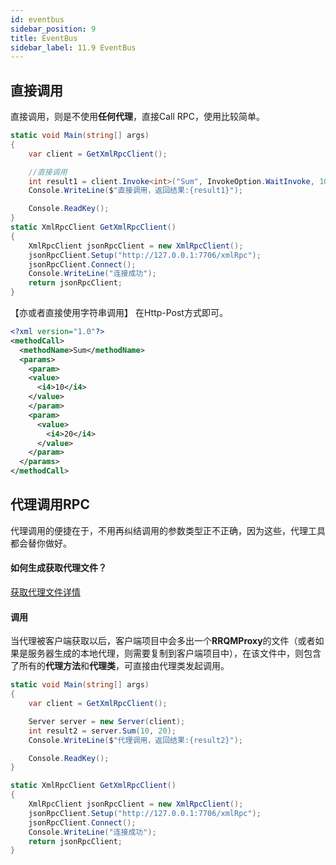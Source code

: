 ```yaml
---
id: eventbus
sidebar_position: 9
title: EventBus
sidebar_label: 11.9 EventBus
---
```



## 直接调用

直接调用，则是不使用**任何代理**，直接Call RPC，使用比较简单。

```csharp
static void Main(string[] args)
{
    var client = GetXmlRpcClient();

    //直接调用
    int result1 = client.Invoke<int>("Sum", InvokeOption.WaitInvoke, 10, 20);
    Console.WriteLine($"直接调用，返回结果:{result1}");

    Console.ReadKey();
}
static XmlRpcClient GetXmlRpcClient()
{
    XmlRpcClient jsonRpcClient = new XmlRpcClient();
    jsonRpcClient.Setup("http://127.0.0.1:7706/xmlRpc");
    jsonRpcClient.Connect();
    Console.WriteLine("连接成功");
    return jsonRpcClient;
}
```

【亦或者直接使用字符串调用】
在Http-Post方式即可。

```xml
<?xml version="1.0"?>
<methodCall>
  <methodName>Sum</methodName>
  <params>
    <param>
    <value>
      <i4>10</i4>
    </value>
    </param>
    <param>
      <value>
        <i4>20</i4>
      </value>
    </param>
  </params>
</methodCall>
```

<a name="rrWhi"></a>

## 代理调用RPC

代理调用的便捷在于，不用再纠结调用的参数类型正不正确，因为这些，代理工具都会替你做好。 <a name="AbsXl"></a>

#### 如何生成获取代理文件？

[获取代理文件详情](https://www.yuque.com/eo2w71/rrqm/a13509bfc3581f4576861b690b4a809a) <a name="jsQUz"></a>

#### 调用

当代理被客户端获取以后，客户端项目中会多出一个**RRQMProxy**的文件（或者如果是服务器生成的本地代理，则需要复制到客户端项目中），在该文件中，则包含了所有的**代理方法**和**代理类**，可直接由代理类发起调用。


```csharp
static void Main(string[] args)
{
    var client = GetXmlRpcClient();

    Server server = new Server(client);
    int result2 = server.Sum(10, 20);
    Console.WriteLine($"代理调用，返回结果:{result2}");

    Console.ReadKey();
}

static XmlRpcClient GetXmlRpcClient()
{
    XmlRpcClient jsonRpcClient = new XmlRpcClient();
    jsonRpcClient.Setup("http://127.0.0.1:7706/xmlRpc");
    jsonRpcClient.Connect();
    Console.WriteLine("连接成功");
    return jsonRpcClient;
}

```
